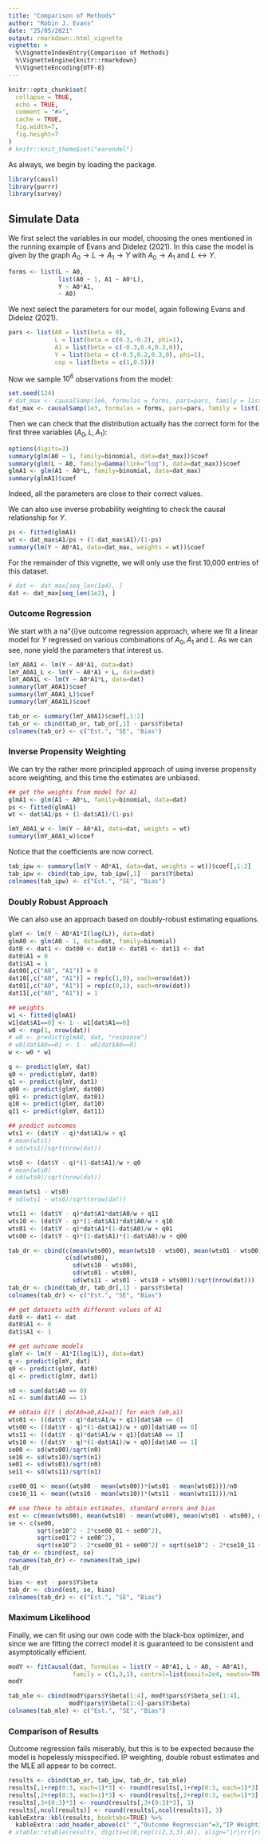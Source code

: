 ```yaml
---
title: "Comparison of Methods"
author: "Robin J. Evans"
date: "25/05/2021"
output: rmarkdown::html_vignette
vignette: >
  %\VignetteIndexEntry{Comparison of Methods}
  %\VignetteEngine{knitr::rmarkdown}
  %\VignetteEncoding{UTF-8}
---
```


```r
knitr::opts_chunk$set(
  collapse = TRUE,
  echo = TRUE,
  comment = "#>",
  cache = TRUE,
  fig.width=7, 
  fig.height=7
)
# knitr::knit_theme$set("earendel")
```

As always, we begin by loading the package.
```r
library(causl)
library(purrr)
library(survey)
```

## Simulate Data

We first select the variables in our model, choosing the ones mentioned 
in the running example of Evans and Didelez (2021).  In this case the model is
given by the graph $A_0 \rightarrow L \rightarrow A_1 \rightarrow Y$ with
$A_0 \rightarrow A_1$ and $L \leftrightarrow Y$.
```r
forms <- list(L ~ A0, 
              list(A0 ~ 1, A1 ~ A0*L),
              Y ~ A0*A1, 
              ~ A0)
```

We next select the parameters for our model, again following 
Evans and Didelez (2021).

```r
pars <- list(A0 = list(beta = 0),
             L = list(beta = c(0.3,-0.2), phi=1),
             A1 = list(beta = c(-0.3,0.4,0.3,0)), 
             Y = list(beta = c(-0.5,0.2,0.3,0), phi=1),
             cop = list(beta = c(1,0.5)))
```

Now we sample $10^6$ observations from the model:
```r
set.seed(124)
# dat_max <- causalSamp(1e6, formulas = forms, pars=pars, family = list(3,c(5,5),1,1))
dat_max <- causalSamp(1e3, formulas = forms, pars=pars, family = list(3,c(5,5),1,1))
```
Then we can check that the distribution actually has the correct form for the
first three variables ($A_0, L, A_1$):
```r
options(digits=3)
summary(glm(A0 ~ 1, family=binomial, data=dat_max))$coef
summary(glm(L ~ A0, family=Gamma(link="log"), data=dat_max))$coef
glmA1 <- glm(A1 ~ A0*L, family=binomial, data=dat_max)
summary(glmA1)$coef
```
Indeed, all the parameters are close to their correct values.

We can also use inverse probability weighting to check the causal relationship 
for $Y$.
```r
ps <- fitted(glmA1)
wt <- dat_max$A1/ps + (1-dat_max$A1)/(1-ps)
summary(lm(Y ~ A0*A1, data=dat_max, weights = wt))$coef
```

<!-- summary(glm(L ~ A0, family=Gamma(link="log"), data=dat))$coef -->
<!-- glmA1 <- glm(A1 ~ A0*L, family=binomial, data=dat) -->
<!-- summary(glmA1)$coef -->
<!-- wts <- predict(glmA1, type="response") -->
<!-- wts[dat$A1 == 0] <- 1 - wts[dat$A1 == 0] -->
<!-- summary(glm(Y ~ A0*A1, weight=1/wts, data=dat)) -->

For the remainder of this vignette, we will only use the first 10,000 entries 
of this dataset.  
```r
# dat <- dat_max[seq_len(1e4), ]
dat <- dat_max[seq_len(1e2), ]
```


### Outcome Regression

We start with a na\"{i}ve outcome regression approach, where we fit a linear 
model for $Y$ regressed on various combinations of $A_0,A_1$ and $L$.  As we can
see, none yield the parameters that interest us.

```r
lmY_A0A1 <- lm(Y ~ A0*A1, data=dat)
lmY_A0A1_L <- lm(Y ~ A0*A1 + L, data=dat)
lmY_A0A1L <- lm(Y ~ A0*A1*L, data=dat)
summary(lmY_A0A1)$coef
summary(lmY_A0A1_L)$coef
summary(lmY_A0A1L)$coef
```

```r
tab_or <- summary(lmY_A0A1)$coef[,1:2]
tab_or <- cbind(tab_or, tab_or[,1] - pars$Y$beta)
colnames(tab_or) <- c("Est.", "SE", "Bias")
```

### Inverse Propensity Weighting

We can try the rather more principled approach of using 
inverse propensity score weighting, and this time the estimates are unbiased. 

```r
## get the weights from model for A1
glmA1 <- glm(A1 ~ A0*L, family=binomial, data=dat)
ps <- fitted(glmA1)
wt <- dat$A1/ps + (1-dat$A1)/(1-ps) 

lmY_A0A1_w <- lm(Y ~ A0*A1, data=dat, weights = wt)
summary(lmY_A0A1_w)$coef
```
Notice that the coefficients are now correct.
```r
tab_ipw <- summary(lm(Y ~ A0*A1, data=dat, weights = wt))$coef[,1:2]
tab_ipw <- cbind(tab_ipw, tab_ipw[,1] - pars$Y$beta)
colnames(tab_ipw) <- c("Est.", "SE", "Bias")
```

### Doubly Robust Approach

We can also use an approach based on doubly-robust estimating equations.

```r
glmY <- lm(Y ~ A0*A1*I(log(L)), data=dat)
glmA0 <- glm(A0 ~ 1, data=dat, family=binomial)
dat0 <- dat1 <- dat00 <- dat10 <- dat01 <- dat11 <- dat
dat0$A1 = 0
dat1$A1 = 1
dat00[,c("A0", "A1")] = 0
dat10[,c("A0", "A1")] = rep(c(1,0), each=nrow(dat))
dat01[,c("A0", "A1")] = rep(c(0,1), each=nrow(dat))
dat11[,c("A0", "A1")] = 1

## weights
w1 <- fitted(glmA1)
w1[dat$A1==0] <- 1 - w1[dat$A1==0]
w0 <- rep(1, nrow(dat))
# w0 <- predict(glmA0, dat, "response")
# w0[dat$A0==0] <- 1 - w0[dat$A0==0]
w <- w0 * w1

q <- predict(glmY, dat)
q0 <- predict(glmY, dat0)
q1 <- predict(glmY, dat1)
q00 <- predict(glmY, dat00)
q01 <- predict(glmY, dat01)
q10 <- predict(glmY, dat10)
q11 <- predict(glmY, dat11)

## predict outcomes
wts1 <- (dat$Y - q)*dat$A1/w + q1
# mean(wts1)
# sd(wts1)/sqrt(nrow(dat))

wts0 <- (dat$Y - q)*(1-dat$A1)/w + q0
# mean(wts0)
# sd(wts0)/sqrt(nrow(dat))

mean(wts1 - wts0)
# sd(wts1 - wts0)/sqrt(nrow(dat))

wts11 <- (dat$Y - q)*dat$A1*dat$A0/w + q11
wts10 <- (dat$Y - q)*(1-dat$A1)*dat$A0/w + q10
wts01 <- (dat$Y - q)*dat$A1*(1-dat$A0)/w + q01
wts00 <- (dat$Y - q)*(1-dat$A1)*(1-dat$A0)/w + q00

tab_dr <- cbind(c(mean(wts00), mean(wts10 - wts00), mean(wts01 - wts00), mean(wts11 - wts01 - wts10 + wts00)), 
                c(sd(wts00),
                  sd(wts10 - wts00), 
                  sd(wts01 - wts00), 
                  sd(wts11 - wts01 - wts10 + wts00))/sqrt(nrow(dat)))
tab_dr <- cbind(tab_dr, tab_dr[,1] - pars$Y$beta)
colnames(tab_dr) <- c("Est.", "SE", "Bias")
```
```r
## get datasets with different values of A1
dat0 <- dat1 <- dat
dat0$A1 <- 0
dat1$A1 <- 1

## get outcome models
glmY <- lm(Y ~ A1*I(log(L)), data=dat)
q <- predict(glmY, dat)
q0 <- predict(glmY, dat0)
q1 <- predict(glmY, dat1)

n0 <- sum(dat$A0 == 0)
n1 <- sum(dat$A0 == 1)

## obtain E[Y | do(A0=a0,A1=a1)] for each (a0,a1)
wts01 <- ((dat$Y - q)*dat$A1/w + q1)[dat$A0 == 0]
wts00 <- ((dat$Y - q)*(1-dat$A1)/w + q0)[dat$A0 == 0]
wts11 <- ((dat$Y - q)*dat$A1/w + q1)[dat$A0 == 1]
wts10 <- ((dat$Y - q)*(1-dat$A1)/w + q0)[dat$A0 == 1]
se00 <- sd(wts00)/sqrt(n0)
se10 <- sd(wts10)/sqrt(n1)
se01 <- sd(wts01)/sqrt(n0)
se11 <- sd(wts11)/sqrt(n1)

cse00_01 <- mean((wts00 - mean(wts00))*(wts01 - mean(wts01)))/n0
cse10_11 <- mean((wts10 - mean(wts10))*(wts11 - mean(wts11)))/n1

## use these to obtain estimates, standard errors and bias
est <- c(mean(wts00), mean(wts10) - mean(wts00), mean(wts01 - wts00), mean(wts11 - wts10) - mean(wts01 - wts00))
se <- c(se00, 
        sqrt(se10^2 - 2*cse00_01 + se00^2), 
        sqrt(se01^2 + se00^2),
        sqrt(se10^2 - 2*cse00_01 + se00^2) + sqrt(se10^2 - 2*cse10_11 + se11^2))
tab_dr <- cbind(est, se)
rownames(tab_dr) <- rownames(tab_ipw)
tab_dr
```

```r
bias <- est - pars$Y$beta
tab_dr <- cbind(est, se, bias)
colnames(tab_dr) <- c("Est.", "SE", "Bias")
```

### Maximum Likelihood

Finally, we can fit using our own code with the black-box 
optimizer, and since we are fitting the correct model it is
guaranteed to be consistent and asymptotically efficient.


```r
modY <- fitCausal(dat, formulas = list(Y ~ A0*A1, L ~ A0, ~ A0*A1),
                  family = c(1,3,1), control=list(maxit=2e4, newton=TRUE))
modY
```

```r
tab_mle <- cbind(modY$pars$Y$beta[1:4], modY$pars$Y$beta_se[1:4], 
                 modY$pars$Y$beta[1:4]-pars$Y$beta)
colnames(tab_mle) <- c("Est.", "SE", "Bias")
```


### Comparison of Results

Outcome regression fails miserably, but this is to be expected because the model
is hopelessly misspecified.  IP weighting, double robust estimates and the MLE
all appear to be correct.  

```r
results <- cbind(tab_or, tab_ipw, tab_dr, tab_mle)
results[,1+rep(0:3, each=1)*3] <- round(results[,1+rep(0:3, each=1)*3], 2)
results[,2+rep(0:3, each=1)*3] <- round(results[,2+rep(0:3, each=1)*3], 3)
results[,3+(0:3)*3] <- round(results[,3+(0:3)*3], 3)
results[,ncol(results)] <- round(results[,ncol(results)], 3)
kableExtra::kbl(results, booktabs=TRUE) %>%
  kableExtra::add_header_above(c(" ","Outcome Regression"=3,"IP Weighting"=3,"Double Robust"=3,"MLE"=3))
# xtable::xtable(results, digits=c(0,rep(c(2,3,3),4)), align="|r|rrr|rrr|rrr|")
```

